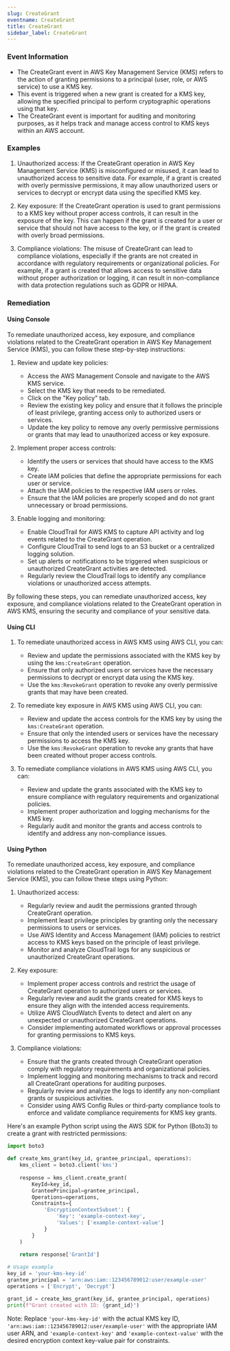 ```yaml
--- 
slug: CreateGrant
eventname: CreateGrant
title: CreateGrant
sidebar_label: CreateGrant
---
```

                       
### Event Information

- The CreateGrant event in AWS Key Management Service (KMS) refers to the action of granting permissions to a principal (user, role, or AWS service) to use a KMS key.
- This event is triggered when a new grant is created for a KMS key, allowing the specified principal to perform cryptographic operations using that key.
- The CreateGrant event is important for auditing and monitoring purposes, as it helps track and manage access control to KMS keys within an AWS account.


### Examples

1. Unauthorized access: If the CreateGrant operation in AWS Key Management Service (KMS) is misconfigured or misused, it can lead to unauthorized access to sensitive data. For example, if a grant is created with overly permissive permissions, it may allow unauthorized users or services to decrypt or encrypt data using the specified KMS key.

2. Key exposure: If the CreateGrant operation is used to grant permissions to a KMS key without proper access controls, it can result in the exposure of the key. This can happen if the grant is created for a user or service that should not have access to the key, or if the grant is created with overly broad permissions.

3. Compliance violations: The misuse of CreateGrant can lead to compliance violations, especially if the grants are not created in accordance with regulatory requirements or organizational policies. For example, if a grant is created that allows access to sensitive data without proper authorization or logging, it can result in non-compliance with data protection regulations such as GDPR or HIPAA.

### Remediation

#### Using Console

To remediate unauthorized access, key exposure, and compliance violations related to the CreateGrant operation in AWS Key Management Service (KMS), you can follow these step-by-step instructions:

1. Review and update key policies: 
   - Access the AWS Management Console and navigate to the AWS KMS service.
   - Select the KMS key that needs to be remediated.
   - Click on the "Key policy" tab.
   - Review the existing key policy and ensure that it follows the principle of least privilege, granting access only to authorized users or services.
   - Update the key policy to remove any overly permissive permissions or grants that may lead to unauthorized access or key exposure.

2. Implement proper access controls:
   - Identify the users or services that should have access to the KMS key.
   - Create IAM policies that define the appropriate permissions for each user or service.
   - Attach the IAM policies to the respective IAM users or roles.
   - Ensure that the IAM policies are properly scoped and do not grant unnecessary or broad permissions.

3. Enable logging and monitoring:
   - Enable CloudTrail for AWS KMS to capture API activity and log events related to the CreateGrant operation.
   - Configure CloudTrail to send logs to an S3 bucket or a centralized logging solution.
   - Set up alerts or notifications to be triggered when suspicious or unauthorized CreateGrant activities are detected.
   - Regularly review the CloudTrail logs to identify any compliance violations or unauthorized access attempts.

By following these steps, you can remediate unauthorized access, key exposure, and compliance violations related to the CreateGrant operation in AWS KMS, ensuring the security and compliance of your sensitive data.

#### Using CLI

1. To remediate unauthorized access in AWS KMS using AWS CLI, you can:
   - Review and update the permissions associated with the KMS key by using the `kms:CreateGrant` operation.
   - Ensure that only authorized users or services have the necessary permissions to decrypt or encrypt data using the KMS key.
   - Use the `kms:RevokeGrant` operation to revoke any overly permissive grants that may have been created.

2. To remediate key exposure in AWS KMS using AWS CLI, you can:
   - Review and update the access controls for the KMS key by using the `kms:CreateGrant` operation.
   - Ensure that only the intended users or services have the necessary permissions to access the KMS key.
   - Use the `kms:RevokeGrant` operation to revoke any grants that have been created without proper access controls.

3. To remediate compliance violations in AWS KMS using AWS CLI, you can:
   - Review and update the grants associated with the KMS key to ensure compliance with regulatory requirements and organizational policies.
   - Implement proper authorization and logging mechanisms for the KMS key.
   - Regularly audit and monitor the grants and access controls to identify and address any non-compliance issues.

#### Using Python

To remediate unauthorized access, key exposure, and compliance violations related to the CreateGrant operation in AWS Key Management Service (KMS), you can follow these steps using Python:

1. Unauthorized access:
   - Regularly review and audit the permissions granted through CreateGrant operation.
   - Implement least privilege principles by granting only the necessary permissions to users or services.
   - Use AWS Identity and Access Management (IAM) policies to restrict access to KMS keys based on the principle of least privilege.
   - Monitor and analyze CloudTrail logs for any suspicious or unauthorized CreateGrant operations.

2. Key exposure:
   - Implement proper access controls and restrict the usage of CreateGrant operation to authorized users or services.
   - Regularly review and audit the grants created for KMS keys to ensure they align with the intended access requirements.
   - Utilize AWS CloudWatch Events to detect and alert on any unexpected or unauthorized CreateGrant operations.
   - Consider implementing automated workflows or approval processes for granting permissions to KMS keys.

3. Compliance violations:
   - Ensure that the grants created through CreateGrant operation comply with regulatory requirements and organizational policies.
   - Implement logging and monitoring mechanisms to track and record all CreateGrant operations for auditing purposes.
   - Regularly review and analyze the logs to identify any non-compliant grants or suspicious activities.
   - Consider using AWS Config Rules or third-party compliance tools to enforce and validate compliance requirements for KMS key grants.

Here's an example Python script using the AWS SDK for Python (Boto3) to create a grant with restricted permissions:

```python
import boto3

def create_kms_grant(key_id, grantee_principal, operations):
    kms_client = boto3.client('kms')
    
    response = kms_client.create_grant(
        KeyId=key_id,
        GranteePrincipal=grantee_principal,
        Operations=operations,
        Constraints={
            'EncryptionContextSubset': {
                'Key': 'example-context-key',
                'Values': ['example-context-value']
            }
        }
    )
    
    return response['GrantId']

# Usage example
key_id = 'your-kms-key-id'
grantee_principal = 'arn:aws:iam::123456789012:user/example-user'
operations = ['Encrypt', 'Decrypt']

grant_id = create_kms_grant(key_id, grantee_principal, operations)
print(f"Grant created with ID: {grant_id}")
```

Note: Replace `'your-kms-key-id'` with the actual KMS key ID, `'arn:aws:iam::123456789012:user/example-user'` with the appropriate IAM user ARN, and `'example-context-key'` and `'example-context-value'` with the desired encryption context key-value pair for constraints.


 